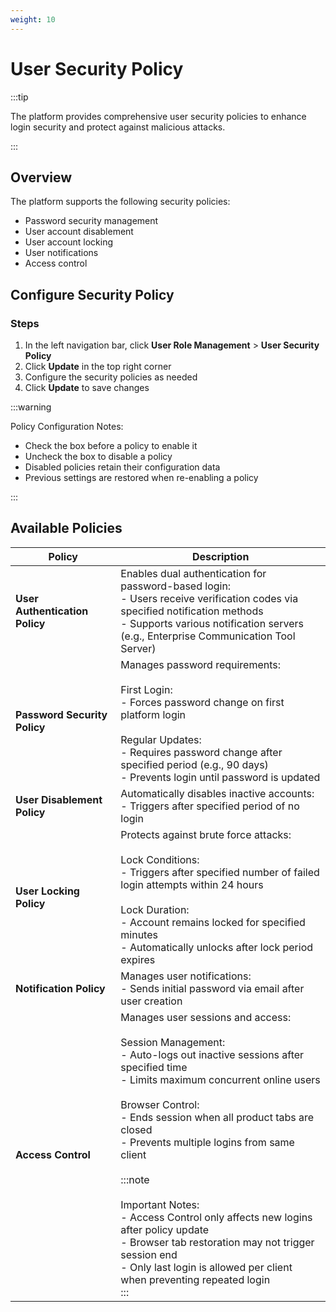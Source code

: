 ```yaml
---
weight: 10
---
```


# User Security Policy

:::tip

The platform provides comprehensive user security policies to enhance login security and protect against malicious attacks.

:::

## Overview

The platform supports the following security policies:
- Password security management
- User account disablement
- User account locking
- User notifications
- Access control

## Configure Security Policy

### Steps

1. In the left navigation bar, click **User Role Management** > **User Security Policy**
2. Click **Update** in the top right corner
3. Configure the security policies as needed
4. Click **Update** to save changes

:::warning

Policy Configuration Notes:
- Check the box before a policy to enable it
- Uncheck the box to disable a policy
- Disabled policies retain their configuration data
- Previous settings are restored when re-enabling a policy

:::

## Available Policies

| Policy | Description |
|--------|-------------|
| **User Authentication Policy** | Enables dual authentication for password-based login:<br/>- Users receive verification codes via specified notification methods<br/>- Supports various notification servers (e.g., Enterprise Communication Tool Server) |
| **Password Security Policy** | Manages password requirements:<br/><br/>First Login:<br/>- Forces password change on first platform login<br/><br/>Regular Updates:<br/>- Requires password change after specified period (e.g., 90 days)<br/>- Prevents login until password is updated |
| **User Disablement Policy** | Automatically disables inactive accounts:<br/>- Triggers after specified period of no login |
| **User Locking Policy** | Protects against brute force attacks:<br/><br/>Lock Conditions:<br/>- Triggers after specified number of failed login attempts within 24 hours<br/><br/>Lock Duration:<br/>- Account remains locked for specified minutes<br/>- Automatically unlocks after lock period expires |
| **Notification Policy** | Manages user notifications:<br/>- Sends initial password via email after user creation |
| **Access Control** | Manages user sessions and access:<br/><br/>Session Management:<br/>- Auto-logs out inactive sessions after specified time<br/>- Limits maximum concurrent online users<br/><br/>Browser Control:<br/>- Ends session when all product tabs are closed<br/>- Prevents multiple logins from same client<br/><br/>:::note<br/><br/>Important Notes:<br/>- Access Control only affects new logins after policy update<br/>- Browser tab restoration may not trigger session end<br/>- Only last login is allowed per client when preventing repeated login<br/>::: |
